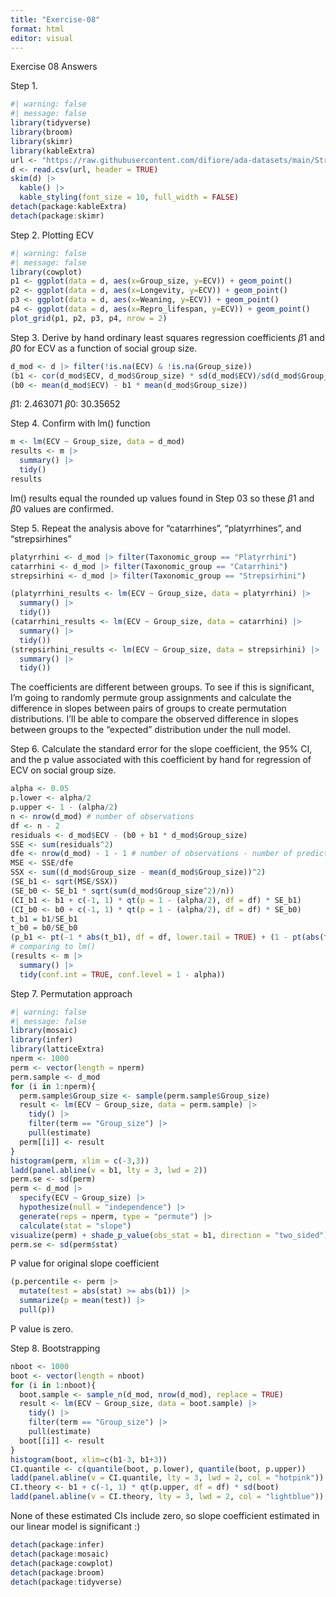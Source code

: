 ```yaml
---
title: "Exercise-08"
format: html
editor: visual
---
```


Exercise 08 Answers

Step 1.

```r
#| warning: false
#| message: false
library(tidyverse)
library(broom)
library(skimr)
library(kableExtra)
url <- "https://raw.githubusercontent.com/difiore/ada-datasets/main/Street_et_al_2017.csv"
d <- read.csv(url, header = TRUE)
skim(d) |>
  kable() |>
  kable_styling(font_size = 10, full_width = FALSE)
detach(package:kableExtra)
detach(package:skimr)
```

Step 2. Plotting ECV

```r
#| warning: false
#| message: false
library(cowplot)
p1 <- ggplot(data = d, aes(x=Group_size, y=ECV)) + geom_point()
p2 <- ggplot(data = d, aes(x=Longevity, y=ECV)) + geom_point()
p3 <- ggplot(data = d, aes(x=Weaning, y=ECV)) + geom_point()
p4 <- ggplot(data = d, aes(x=Repro_lifespan, y=ECV)) + geom_point()
plot_grid(p1, p2, p3, p4, nrow = 2)
```

Step 3. Derive by hand ordinary least squares regression coefficients $\beta1$ and $\beta0$ for ECV as a function of social group size.
```r
d_mod <- d |> filter(!is.na(ECV) & !is.na(Group_size))
(b1 <- cor(d_mod$ECV, d_mod$Group_size) * sd(d_mod$ECV)/sd(d_mod$Group_size))
(b0 <- mean(d_mod$ECV) - b1 * mean(d_mod$Group_size))
```

$\beta1$: 2.463071
$\beta0$: 30.35652

Step 4. Confirm with lm() function
```r
m <- lm(ECV ~ Group_size, data = d_mod)
results <- m |>
  summary() |>
  tidy()
results
```

lm() results equal the rounded up values found in Step 03 so these $\beta1$ and $\beta0$ values are confirmed.

Step 5. Repeat the analysis above for "catarrhines", "platyrrhines", and "strepsirhines"
```r
platyrrhini <- d_mod |> filter(Taxonomic_group == "Platyrrhini")
catarrhini <- d_mod |> filter(Taxonomic_group == "Catarrhini")
strepsirhini <- d_mod |> filter(Taxonomic_group == "Strepsirhini")

(platyrrhini_results <- lm(ECV ~ Group_size, data = platyrrhini) |>
  summary() |>
  tidy())
(catarrhini_results <- lm(ECV ~ Group_size, data = catarrhini) |>
  summary() |>
  tidy())
(strepsirhini_results <- lm(ECV ~ Group_size, data = strepsirhini) |>
  summary() |>
  tidy())
```

The coefficients are different between groups. To see if this is significant, I'm going to randomly permute group assignments and calculate the difference in slopes between pairs of groups to create permutation distributions. I'll be able to compare the observed difference in slopes between groups to the "expected" distribution under the null model.

Step 6. Calculate the standard error for the slope coefficient, the 95% CI, and the p value associated with this coefficient by hand for regression of ECV on social group size.
```r
alpha <- 0.05
p.lower <- alpha/2
p.upper <- 1 - (alpha/2)
n <- nrow(d_mod) # number of observations
df <- n - 2
residuals <- d_mod$ECV - (b0 + b1 * d_mod$Group_size)
SSE <- sum(residuals^2)
dfe <- nrow(d_mod) - 1 - 1 # number of observations - number of predictors - 1 = n - p - 1
MSE <- SSE/dfe
SSX <- sum((d_mod$Group_size - mean(d_mod$Group_size))^2) 
(SE_b1 <- sqrt(MSE/SSX))
(SE_b0 <- SE_b1 * sqrt(sum(d_mod$Group_size^2)/n))
(CI_b1 <- b1 + c(-1, 1) * qt(p = 1 - (alpha/2), df = df) * SE_b1)
(CI_b0 <- b0 + c(-1, 1) * qt(p = 1 - (alpha/2), df = df) * SE_b0)
t_b1 = b1/SE_b1
t_b0 = b0/SE_b0
(p_b1 <- pt(-1 * abs(t_b1), df = df, lower.tail = TRUE) + (1 - pt(abs(t_b1), df = df, lower.tail = TRUE)))
# comparing to lm()
(results <- m |>
  summary() |>
  tidy(conf.int = TRUE, conf.level = 1 - alpha))
```

Step 7. Permutation approach
```r
#| warning: false
#| message: false
library(mosaic)
library(infer)
library(latticeExtra)
nperm <- 1000
perm <- vector(length = nperm)
perm.sample <- d_mod
for (i in 1:nperm){
  perm.sample$Group_size <- sample(perm.sample$Group_size)
  result <- lm(ECV ~ Group_size, data = perm.sample) |>
    tidy() |>
    filter(term == "Group_size") |>
    pull(estimate)
  perm[[i]] <- result
}
histogram(perm, xlim = c(-3,3))
ladd(panel.abline(v = b1, lty = 3, lwd = 2))
perm.se <- sd(perm)
perm <- d_mod |>
  specify(ECV ~ Group_size) |>
  hypothesize(null = "independence") |>
  generate(reps = nperm, type = "permute") |>
  calculate(stat = "slope")
visualize(perm) + shade_p_value(obs_stat = b1, direction = "two_sided")
perm.se <- sd(perm$stat)
```

P value for original slope coefficient

```r
(p.percentile <- perm |> 
  mutate(test = abs(stat) >= abs(b1)) |>
  summarize(p = mean(test)) |>
  pull(p))

```

P value is zero. 

Step 8. Bootstrapping
```r
nboot <- 1000
boot <- vector(length = nboot)
for (i in 1:nboot){
  boot.sample <- sample_n(d_mod, nrow(d_mod), replace = TRUE)
  result <- lm(ECV ~ Group_size, data = boot.sample) |>
    tidy() |>
    filter(term == "Group_size") |>
    pull(estimate)
  boot[[i]] <- result
}
histogram(boot, xlim=c(b1-3, b1+3))
CI.quantile <- c(quantile(boot, p.lower), quantile(boot, p.upper))
ladd(panel.abline(v = CI.quantile, lty = 3, lwd = 2, col = "hotpink"))
CI.theory <- b1 + c(-1, 1) * qt(p.upper, df = df) * sd(boot)
ladd(panel.abline(v = CI.theory, lty = 3, lwd = 2, col = "lightblue"))

```

None of these estimated CIs include zero, so slope coefficient estimated in our linear model is significant :)

```r
detach(package:infer)
detach(package:mosaic)
detach(package:cowplot)
detach(package:broom)
detach(package:tidyverse)

```

